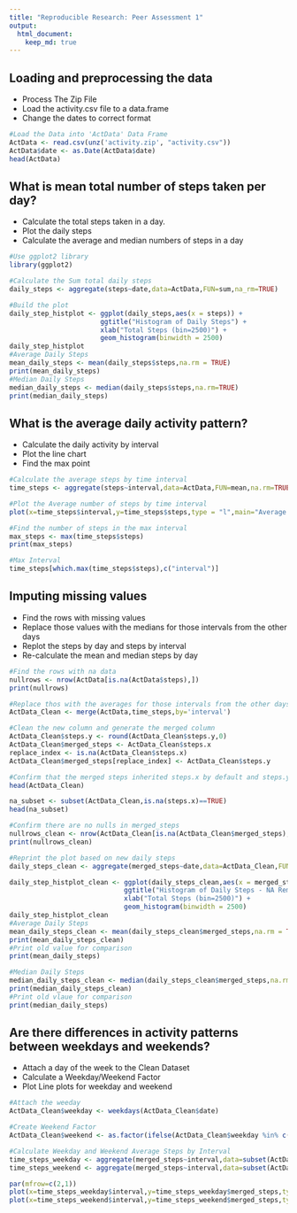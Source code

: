 ```yaml
---
title: "Reproducible Research: Peer Assessment 1"
output: 
  html_document:
    keep_md: true
---
```



## Loading and preprocessing the data
- Process The Zip File
- Load the activity.csv file to a data.frame
- Change the dates to correct format
```r
#Load the Data into 'ActData' Data Frame
ActData <- read.csv(unz('activity.zip', "activity.csv"))
ActData$date <- as.Date(ActData$date)
head(ActData)
```

## What is mean total number of steps taken per day?
- Calculate the total steps taken in a day.
- Plot the daily steps
- Calculate the average and median numbers of steps in a day
```r
#Use ggplot2 library
library(ggplot2)

#Calculate the Sum total daily steps
daily_steps <- aggregate(steps~date,data=ActData,FUN=sum,na_rm=TRUE)

#Build the plot
daily_step_histplot <- ggplot(daily_steps,aes(x = steps)) +
                       ggtitle("Histogram of Daily Steps") +
                       xlab("Total Steps (bin=2500)") +
                       geom_histogram(binwidth = 2500)
daily_step_histplot
#Average Daily Steps
mean_daily_steps <- mean(daily_steps$steps,na.rm = TRUE)
print(mean_daily_steps)
#Median Daily Steps
median_daily_steps <- median(daily_steps$steps,na.rm=TRUE)
print(median_daily_steps)
```

## What is the average daily activity pattern?
- Calculate the daily activity by interval
- Plot the line chart
- Find the max point
```r
#Calculate the average steps by time interval
time_steps <- aggregate(steps~interval,data=ActData,FUN=mean,na.rm=TRUE)

#Plot the Average number of steps by time interval
plot(x=time_steps$interval,y=time_steps$steps,type = "l",main="Average Steps by Interval",xlab = "Interval",ylab="Avg Steps")

#Find the number of steps in the max interval
max_steps <- max(time_steps$steps)
print(max_steps)

#Max Interval
time_steps[which.max(time_steps$steps),c("interval")]
```
## Imputing missing values
- Find the rows with missing values
- Replace those values with the medians for those intervals from the other days
- Replot the steps by day and steps by interval
- Re-calculate the mean and median steps by day
```r
#Find the rows with na data
nullrows <- nrow(ActData[is.na(ActData$steps),])
print(nullrows)

#Replace thos with the averages for those intervals from the other days
ActData_Clean <- merge(ActData,time_steps,by='interval')

#Clean the new column and generate the merged column
ActData_Clean$steps.y <- round(ActData_Clean$steps.y,0)
ActData_Clean$merged_steps <- ActData_Clean$steps.x
replace_index <- is.na(ActData_Clean$steps.x)
ActData_Clean$merged_steps[replace_index] <- ActData_Clean$steps.y

#Confirm that the merged steps inherited steps.x by default and steps.y in null cases
head(ActData_Clean)

na_subset <- subset(ActData_Clean,is.na(steps.x)==TRUE)
head(na_subset)

#Confirm there are no nulls in merged_steps
nullrows_clean <- nrow(ActData_Clean[is.na(ActData_Clean$merged_steps),])
print(nullrows_clean)

#Reprint the plot based on new daily steps
daily_steps_clean <- aggregate(merged_steps~date,data=ActData_Clean,FUN=sum,na_rm=TRUE)

daily_step_histplot_clean <- ggplot(daily_steps_clean,aes(x = merged_steps)) +
                             ggtitle("Histogram of Daily Steps - NA Removed") +
                             xlab("Total Steps (bin=2500)") +
                             geom_histogram(binwidth = 2500)
daily_step_histplot_clean
#Average Daily Steps
mean_daily_steps_clean <- mean(daily_steps_clean$merged_steps,na.rm = TRUE)
print(mean_daily_steps_clean)
#Print old value for comparison
print(mean_daily_steps)

#Median Daily Steps
median_daily_steps_clean <- median(daily_steps_clean$merged_steps,na.rm=TRUE)
print(median_daily_steps_clean)
#Print old vlaue for comparison
print(median_daily_steps)
```

## Are there differences in activity patterns between weekdays and weekends?
- Attach a day of the week to the Clean Dataset
- Calculate a Weekday/Weekend Factor
- Plot Line plots for weekday and weekend
```r
#Attach the weeday
ActData_Clean$weekday <- weekdays(ActData_Clean$date)

#Create Weekend Factor
ActData_Clean$weekend <- as.factor(ifelse(ActData_Clean$weekday %in% c("Saturday","Sunday"), 1, 0)) 

#Calculate Weekday and Weekend Average Steps by Interval
time_steps_weekday <- aggregate(merged_steps~interval,data=subset(ActData_Clean,weekend==0),FUN=mean,na.rm=TRUE)
time_steps_weekend <- aggregate(merged_steps~interval,data=subset(ActData_Clean,weekend==1),FUN=mean,na.rm=TRUE)

par(mfrow=c(2,1))
plot(x=time_steps_weekday$interval,y=time_steps_weekday$merged_steps,type = "l",main="Average Steps by Interval - Weekday",xlab = "Interval",ylab="Avg Steps")
plot(x=time_steps_weekend$interval,y=time_steps_weekend$merged_steps,type = "l",main="Average Steps by Interval - Weekend",xlab = "Interval",ylab="Avg Steps")
```


